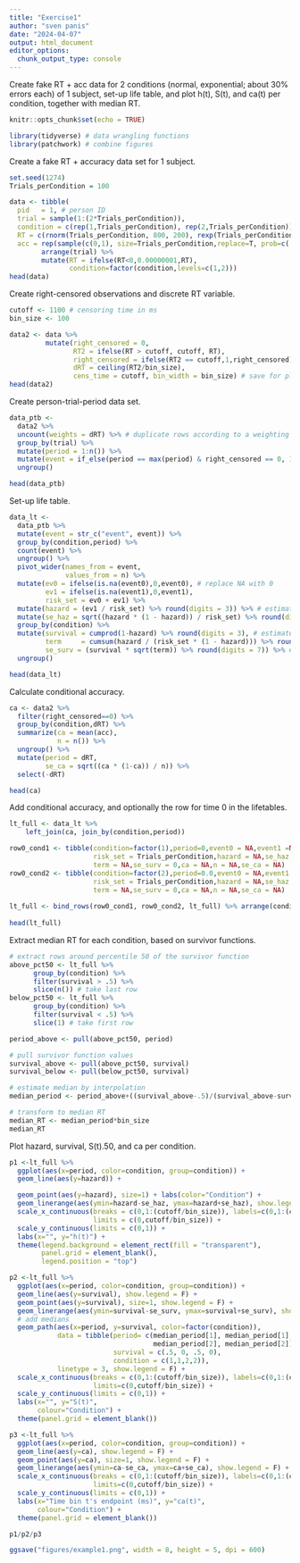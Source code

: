 ```yaml
---
title: "Exercise1"
author: "sven panis"
date: "2024-04-07"
output: html_document
editor_options: 
  chunk_output_type: console
---
```


Create fake RT + acc data for 2 conditions (normal, exponential; about 30% errors each) of 1 subject, set-up life table, and plot h(t), S(t), and ca(t) per condition, together with median RT.

```r
knitr::opts_chunk$set(echo = TRUE)
```

```r
library(tidyverse) # data wrangling functions
library(patchwork) # combine figures
```

Create a fake RT + accuracy data set for 1 subject.

```r
set.seed(1274)
Trials_perCondition = 100

data <- tibble(
  pid   = 1, # person ID
  trial = sample(1:(2*Trials_perCondition)),
  condition = c(rep(1,Trials_perCondition), rep(2,Trials_perCondition)),
  RT = c(rnorm(Trials_perCondition, 800, 200), rexp(Trials_perCondition, 1/600)),
  acc = rep(sample(c(0,1), size=Trials_perCondition,replace=T, prob=c(.3,.7)),2)) %>% 
        arrange(trial) %>%
        mutate(RT = ifelse(RT<0,0.00000001,RT),
               condition=factor(condition,levels=c(1,2)))
head(data)
```

Create right-censored observations and discrete RT variable.

```r
cutoff <- 1100 # censoring time in ms
bin_size <- 100

data2 <- data %>%
         mutate(right_censored = 0,
                RT2 = ifelse(RT > cutoff, cutoff, RT),
                right_censored = ifelse(RT2 == cutoff,1,right_censored),
                dRT = ceiling(RT2/bin_size),
                cens_time = cutoff, bin_width = bin_size) # save for plotting
head(data2)
```

Create person-trial-period data set.

```r
data_ptb <-
  data2 %>% 
  uncount(weights = dRT) %>% # duplicate rows according to a weighting variable (or expression).
  group_by(trial) %>% 
  mutate(period = 1:n()) %>% 
  mutate(event = if_else(period == max(period) & right_censored == 0, 1, 0)) %>% 
  ungroup()

head(data_ptb)
```

Set-up life table.

```r
data_lt <-
  data_ptb %>% 
  mutate(event = str_c("event", event)) %>%
  group_by(condition,period) %>% 
  count(event) %>% 
  ungroup() %>% 
  pivot_wider(names_from = event,
              values_from = n) %>% 
  mutate(ev0 = ifelse(is.na(event0),0,event0), # replace NA with 0
         ev1 = ifelse(is.na(event1),0,event1),
         risk_set = ev0 + ev1) %>%
  mutate(hazard = (ev1 / risk_set) %>% round(digits = 3)) %>% # estimate hazard
  mutate(se_haz = sqrt((hazard * (1 - hazard)) / risk_set) %>% round(digits=3)) %>% # se hazard
  group_by(condition) %>%
  mutate(survival = cumprod(1-hazard) %>% round(digits = 3), # estimate survival
         term     = cumsum(hazard / (risk_set * (1 - hazard))) %>% round(digits = 6), 
         se_surv = (survival * sqrt(term)) %>% round(digits = 7)) %>% # Greenwood's (1926) approximation
  ungroup()

head(data_lt)
```

Calculate conditional accuracy.

```r
ca <- data2 %>%
  filter(right_censored==0) %>%
  group_by(condition,dRT) %>%
  summarize(ca = mean(acc),
            n = n()) %>%
  ungroup() %>%
  mutate(period = dRT,
         se_ca = sqrt((ca * (1-ca)) / n)) %>%
  select(-dRT)

head(ca)
```

Add conditional accuracy, and optionally the row for time 0 in the lifetables.

```r
lt_full <- data_lt %>%
    left_join(ca, join_by(condition,period))

row0_cond1 <- tibble(condition=factor(1),period=0,event0 = NA,event1 =NA, ev0 = NA,ev1 = NA,
                     risk_set = Trials_perCondition,hazard = NA,se_haz = NA,survival = 1,
                     term = NA,se_surv = 0,ca = NA,n = NA,se_ca = NA)
row0_cond2 <- tibble(condition=factor(2),period=0.0,event0 = NA,event1 = NA,ev0 = NA,ev1 = NA,
                     risk_set = Trials_perCondition,hazard = NA,se_haz = NA,survival = 1,
                     term = NA,se_surv = 0,ca = NA,n = NA,se_ca = NA)
                   
lt_full <- bind_rows(row0_cond1, row0_cond2, lt_full) %>% arrange(condition, period)
  
head(lt_full)
```

Extract median RT for each condition, based on survivor functions.

```r
# extract rows around percentile 50 of the survivor function
above_pct50 <- lt_full %>% 
      group_by(condition) %>%
      filter(survival > .5) %>% 
      slice(n()) # take last row
below_pct50 <- lt_full %>% 
      group_by(condition) %>%
      filter(survival < .5) %>% 
      slice(1) # take first row

period_above <- pull(above_pct50, period)

# pull survivor function values
survival_above <- pull(above_pct50, survival)
survival_below <- pull(below_pct50, survival)

# estimate median by interpolation
median_period <- period_above+((survival_above-.5)/(survival_above-survival_below))*((period_above+1)-period_above)

# transform to median RT
median_RT <- median_period*bin_size
median_RT
```

Plot hazard, survival, S(t).50, and ca per condition.

```r
p1 <-lt_full %>%
  ggplot(aes(x=period, color=condition, group=condition)) +
  geom_line(aes(y=hazard)) +

  geom_point(aes(y=hazard), size=1) + labs(color="Condition") +
  geom_linerange(aes(ymin=hazard-se_haz, ymax=hazard+se_haz), show.legend = F) +
  scale_x_continuous(breaks = c(0,1:(cutoff/bin_size)), labels=c(0,1:(cutoff/bin_size)*bin_size),
                     limits = c(0,cutoff/bin_size)) +
  scale_y_continuous(limits = c(0,1)) +
  labs(x="", y="h(t)") +
  theme(legend.background = element_rect(fill = "transparent"),
        panel.grid = element_blank(),
        legend.position = "top")

p2 <-lt_full %>%
  ggplot(aes(x=period, color=condition, group=condition)) +
  geom_line(aes(y=survival), show.legend = F) +
  geom_point(aes(y=survival), size=1, show.legend = F) +
  geom_linerange(aes(ymin=survival-se_surv, ymax=survival+se_surv), show.legend = F) +
  # add medians
  geom_path(aes(x=period, y=survival, color=factor(condition)),
            data = tibble(period= c(median_period[1], median_period[1],
                                    median_period[2], median_period[2]),
                          survival = c(.5, 0, .5, 0),
                          condition = c(1,1,2,2)), 
            linetype = 3, show.legend = F) +
  scale_x_continuous(breaks = c(0,1:(cutoff/bin_size)), labels=c(0,1:(cutoff/bin_size)*bin_size),
                     limits=c(0,cutoff/bin_size)) +
  scale_y_continuous(limits = c(0,1)) +
  labs(x="", y="S(t)",
       colour="Condition") +
  theme(panel.grid = element_blank())

p3 <-lt_full %>%
  ggplot(aes(x=period, color=condition, group=condition)) +
  geom_line(aes(y=ca), show.legend = F) +
  geom_point(aes(y=ca), size=1, show.legend = F) +
  geom_linerange(aes(ymin=ca-se_ca, ymax=ca+se_ca), show.legend = F) +
  scale_x_continuous(breaks = c(0,1:(cutoff/bin_size)), labels=c(0,1:(cutoff/bin_size)*bin_size),
                     limits=c(0,cutoff/bin_size)) +
  scale_y_continuous(limits = c(0,1)) +
  labs(x="Time bin t's endpoint (ms)", y="ca(t)",
       colour="Condition") +
  theme(panel.grid = element_blank())

p1/p2/p3

ggsave("figures/example1.png", width = 8, height = 5, dpi = 600)
```
